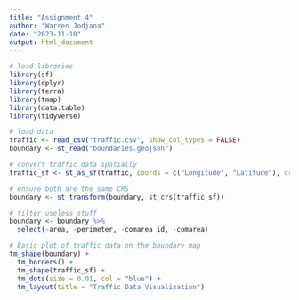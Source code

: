 ```yaml
---
title: "Assignment 4"
author: "Warren Jodjana"
date: "2023-11-10"
output: html_document
---
```


```r
# load libraries
library(sf)
library(dplyr)
library(terra)
library(tmap)
library(data.table)
library(tidyverse)
```


```r
# load data
traffic <- read_csv("traffic.csv", show_col_types = FALSE)
boundary <- st_read("boundaries.geojson")
```

```r
# convert traffic data spatially
traffic_sf <- st_as_sf(traffic, coords = c("Longitude", "Latitude"), crs = 4326)

```

```r
# ensure both are the same CRS
boundary <- st_transform(boundary, st_crs(traffic_sf))
```

```r
# filter useless stuff
boundary <- boundary %>%
  select(-area, -perimeter, -comarea_id, -comarea)
```

```r
# Basic plot of traffic data on the boundary map
tm_shape(boundary) +
  tm_borders() +
  tm_shape(traffic_sf) +
  tm_dots(size = 0.01, col = "blue") +
  tm_layout(title = "Traffic Data Visualization")
```


